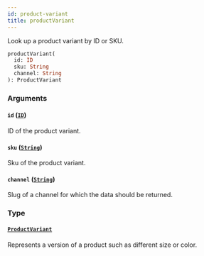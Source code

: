 ```yaml
---
id: product-variant
title: productVariant
---
```


Look up a product variant by ID or SKU.

```graphql
productVariant(
  id: ID
  sku: String
  channel: String
): ProductVariant

```

### Arguments

#### `id` ([`ID`](../../../developer/api-reference/scalars/id))

ID of the product variant.

#### `sku` ([`String`](../../../developer/api-reference/scalars/string))

Sku of the product variant.

#### `channel` ([`String`](../../../developer/api-reference/scalars/string))

Slug of a channel for which the data should be returned.

### Type

#### [`ProductVariant`](../../../developer/api-reference/objects/product-variant)

Represents a version of a product such as different size or color.
